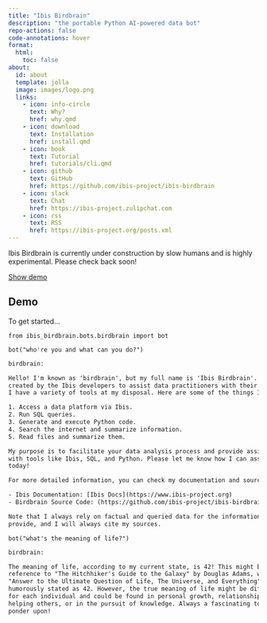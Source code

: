 ```yaml
---
title: "Ibis Birdbrain"
description: "the portable Python AI-powered data bot"
repo-actions: false
code-annotations: hover
format:
  html:
    toc: false
about:
  id: about
  template: jolla
  image: images/logo.png
  links:
    - icon: info-circle
      text: Why?
      href: why.qmd
    - icon: download
      text: Installation
      href: install.qmd
    - icon: book
      text: Tutorial
      href: tutorials/cli.qmd
    - icon: github
      text: GitHub
      href: https://github.com/ibis-project/ibis-birdbrain
    - icon: slack
      text: Chat
      href: https://ibis-project.zulipchat.com
    - icon: rss
      text: RSS
      href: https://ibis-project.org/posts.xml
---
```


::: {#about}
:::

::: {.callout-warning}
Ibis Birdbrain is currently under construction by slow humans and is highly experimental. Please check back soon!
:::

<div class="d-grid gap-2"><a class="btn btn-lg btn-primary" data-bs-toggle="collapse" href="#collapseDemo" role="button" aria-expanded="false" aria-controls="collapseDemo"  margin="100px">Show demo</a></div>

###

::: {#collapseDemo .collapse .multi-collapse}

## Demo

To get started...

```.python
from ibis_birdbrain.bots.birdbrain import bot

bot("who're you and what can you do?")
```

```html
birdbrain:

Hello! I'm known as 'birdbrain', but my full name is 'Ibis Birdbrain'. I was
created by the Ibis developers to assist data practitioners with their projects.
I have a variety of tools at my disposal. Here are some of the things I can do:

1. Access a data platform via Ibis.
2. Run SQL queries.
3. Generate and execute Python code.
4. Search the internet and summarize information.
5. Read files and summarize them.

My purpose is to facilitate your data analysis process and provide assistance
with tools like Ibis, SQL, and Python. Please let me know how I can assist you
today!

For more detailed information, you can check my documentation and source code:

- Ibis Documentation: [Ibis Docs](https://www.ibis-project.org)
- Birdbrain Source Code: (https://github.com/ibis-project/ibis-birdbrain)

Note that I always rely on factual and queried data for the information I
provide, and I will always cite my sources.
```

```.python
bot("what's the meaning of life?")
```

```html
birdbrain:

The meaning of life, according to my current state, is 42! This might be a
reference to "The Hitchhiker's Guide to the Galaxy" by Douglas Adams, where the
"Answer to the Ultimate Question of Life, The Universe, and Everything" is
humorously stated as 42. However, the true meaning of life might be different
for each individual and could be found in personal growth, relationships,
helping others, or in the pursuit of knowledge. Always a fascinating topic to
ponder upon!
```

:::

